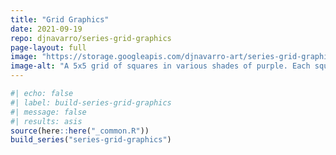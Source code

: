 ```yaml
---
title: "Grid Graphics"
date: 2021-09-19
repo: djnavarro/series-grid-graphics
page-layout: full
image: "https://storage.googleapis.com/djnavarro-art/series-grid-graphics/800/grid_sys01_seed1002.png"
image-alt: "A 5x5 grid of squares in various shades of purple. Each square is filled with a spatial noise pattern"
---
```

   
::: {.grid}
  
```r
#| echo: false
#| label: build-series-grid-graphics
#| message: false
#| results: asis
source(here::here("_common.R"))
build_series("series-grid-graphics")
```
   
:::
   
